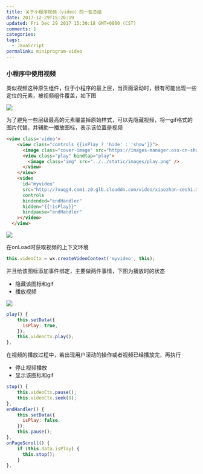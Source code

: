 ```yaml
---
title: 关于小程序视频（video）的一些总结
date: 2017-12-29T15:26:19
updated: Fri Dec 29 2017 15:30:18 GMT+0800 (CST)
comments: 1
categories:
tags:
  - JavaScript
permalink: miniprogram-video
---
```


### 小程序中使用视频

类似视频这种原生组件，位于小程序的最上层，当页面滚动时，很有可能出现一些定位的元素，被视频组件覆盖，如下图

![](https://images-manager.oss-cn-shanghai.aliyuncs.com/miniprogram/661514528766_.pic.jpg)


<!--more-->
为了避免一些层级最高的元素覆盖掉原始样式，可以先隐藏视频，将一gif格式的图片代替，并辅助一播放图标，表示该位置是视频

```html
<view class='video'>
    <view class="controls {{isPlay ? 'hide' : 'show'}}">
      <image class="cover-image" src="https://images-manager.oss-cn-shanghai.aliyuncs.com/source.gif" />
      <view class="play" bindtap="play">
        <image class="img" src="../../static/images/play.png" />
      </view>
    </view>
    <video
      id="myvideo"
      src="http://7xuqg4.com1.z0.glb.clouddn.com/video/xiaozhan-ceshi.mp4"
      controls
      bindended="endHandler"
      hidden="{{!isPlay}}"
      bindpause="endHandler"
    ></video>
  </view>
```


![](https://images-manager.oss-cn-shanghai.aliyuncs.com/miniprogram/video.png)


在onLoad时获取视频的上下文环境

```js
this.videoCtx = wx.createVideoContext('myvideo', this);
```


并且给该图标添加事件绑定，主要做两件事情，下图为播放时的状态

- 隐藏该图标和gif
- 播放视频


![](https://images-manager.oss-cn-shanghai.aliyuncs.com/miniprogram/video-start.png)

```js
play() {
	this.setData({
	  isPlay: true,
	});
	this.videoCtx.play();
},
```


在视频的播放过程中，若出现用户滚动的操作或者视频已经播放完，再执行

- 停止视频播放
- 显示该图标和gif

```js
stop() {
	this.videoCtx.pause();
	this.videoCtx.seek(0);
},
endHandler() {
	this.setData({
	  isPlay: false,
	});
	this.pause();
},
onPageScroll() {
	if (this.data.isPlay) {
	  this.stop();
	}
},
```